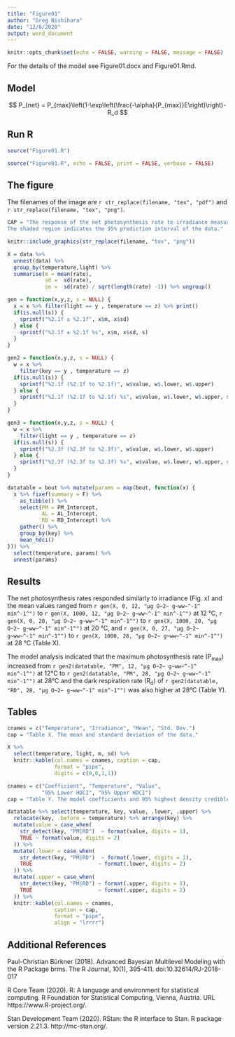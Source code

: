 ```yaml
---
title: "Figure01"
author: "Greg Nishihara"
date: "12/8/2020"
output: word_document
---
```


```r
knitr::opts_chunk$set(echo = FALSE, warning = FALSE, message = FALSE)
```

For the details of the model see Figure01.docx and Figure01.Rmd.

## Model

$$
P_{net} = P_{max}\left(1-\exp\left(\frac{-\alpha}{P_{max}}E\right)\right)-R_d
$$

## Run R

```r
source("Figure01.R")
```

```r
source("Figure01.R", echo = FALSE, print = FALSE, verbose = FALSE)
```

## The figure

The filenames of the image are `r str_replace(filename, "tex", "pdf")` and `r str_replace(filename, "tex", "png")`.

```r
CAP = "The response of the net photosynthesis rate to irradiance measured at (A) 12°C, (B) 20°C, and (C) 28°C. The solid line indicates the model and the symbols indicate the data.
The shaded region indicates the 95% prediction interval of the data."

knitr::include_graphics(str_replace(filename, "tex", "png"))
```


```r
X = data %>% 
  unnest(data) %>% 
  group_by(temperature,light) %>% 
  summarise(m = mean(rate),
            sd =  sd(rate),
            se =  sd(rate) / sqrt(length(rate) -1)) %>% ungroup()

gen = function(x,y,z, s = NULL) {
  x = x %>% filter(light == y , temperature == z) %>% print()
  if(is.null(s)) {
    sprintf("%2.1f ± %2.1f", x$m, x$sd)
  } else {
    sprintf("%2.1f ± %2.1f %s", x$m, x$sd, s)
  }
}

gen2 = function(x,y,z, s = NULL) {
  w = x %>% 
    filter(key == y , temperature == z)
  if(is.null(s)) {
    sprintf("%2.1f (%2.1f to %2.1f)", w$value, w$.lower, w$.upper)
  } else {
    sprintf("%2.1f (%2.1f to %2.1f) %s", w$value, w$.lower, w$.upper, s)
  }
}

gen3 = function(x,y,z, s = NULL) {
  w = x %>% 
    filter(light == y , temperature == z)
  if(is.null(s)) {
    sprintf("%2.3f (%2.3f to %2.3f)", w$value, w$.lower, w$.upper)
  } else {
    sprintf("%2.3f (%2.3f to %2.3f) %s", w$value, w$.lower, w$.upper, s)
  }
}

datatable = bout %>% mutate(params = map(bout, function(x) {
  x %>% fixef(summary = F) %>% 
    as_tibble() %>% 
    select(PM = PM_Intercept,
           AL = AL_Intercept,
           RD = RD_Intercept) %>% 
    gather() %>% 
    group_by(key) %>% 
    mean_hdci()
})) %>% 
  select(temperature, params) %>% 
  unnest(params)

```


## Results

The net photosynthesis rates responded similarly to irradiance (Fig. x) and the mean values ranged from 
`r gen(X, 0, 12, "μg O~2~ g~ww~^-1^ min^-1^")` to `r gen(X, 1000, 12, "μg O~2~ g~ww~^-1^ min^-1^")` at 12 °C, 
`r gen(X, 0, 20, "μg O~2~ g~ww~^-1^ min^-1^")` to `r gen(X, 1000, 20, "μg O~2~ g~ww~^-1^ min^-1^")` at 20 °C, and 
`r gen(X, 0, 27, "μg O~2~ g~ww~^-1^ min^-1^")` to `r gen(X, 1000, 28, "μg O~2~ g~ww~^-1^ min^-1^")` at 28 °C (Table X).

The model analysis indicated that the maximum photosynthesis rate (P~max~) increased from 
`r gen2(datatable, "PM", 12, "μg O~2~ g~ww~^-1^ min^-1^")` at 12°C to 
`r gen2(datatable, "PM", 28, "μg O~2~ g~ww~^-1^ min^-1^")` at 28°C and the dark respiration rate (R~d~) of 
`r gen2(datatable, "RD", 28, "μg O~2~ g~ww~^-1^ min^-1^")` was also higher at 28°C (Table Y).


## Tables

```r
cnames = c("Temperature", "Irradiance", "Mean", "Std. Dev.") 
cap = "Table X. The mean and standard deviation of the data."

X %>% 
  select(temperature, light, m, sd) %>% 
  knitr::kable(col.names = cnames, caption = cap,
               format = "pipe",
               digits = c(0,0,1,1))
```

```r
cnames = c("Coefficient", "Temperature", "Value", 
           "95% Lower HDCI", "95% Upper HDCI")
cap = "Table Y. The model coefficients and 95% highest density credible intervals."

datatable %>% select(temperature, key, value, .lower, .upper) %>% 
  relocate(key, .before = temperature) %>% arrange(key) %>% 
  mutate(value = case_when(
    str_detect(key, "PM|RD")  ~ format(value, digits = 1),
    TRUE ~ format(value, digits = 2)
  )) %>%
  mutate(.lower = case_when(
    str_detect(key, "PM|RD")  ~ format(.lower, digits = 1),
    TRUE                     ~ format(.lower, digits = 2)
  )) %>%
  mutate(.upper = case_when(
    str_detect(key, "PM|RD") ~ format(.upper, digits = 1),
    TRUE                     ~ format(.upper, digits = 2)
  )) %>%
  knitr::kable(col.names = cnames, 
               caption = cap,
               format = "pipe",
               align = "lrrrr")
```

## Additional References

Paul-Christian Bürkner (2018). Advanced Bayesian Multilevel Modeling
  with the R Package brms. The R Journal, 10(1), 395-411.
  doi:10.32614/RJ-2018-017


R Core Team (2020). R: A language and environment for statistical
  computing. R Foundation for Statistical Computing, Vienna, Austria.
  URL https://www.R-project.org/.
  
  
Stan Development Team (2020). RStan: the R interface to Stan. R
  package version 2.21.3. http://mc-stan.org/.


